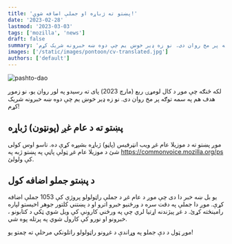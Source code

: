 ```yaml
---
title: 'پښتو ته ژباړه او جملې اضافه شوې!'
date: '2023-02-28'
lastmod: '2023-03-03'
tags: ['mozilla', 'news']
draft: false
summary: 'لکه څنګه چې موږ د کال لومړۍ ربع (مارچ 2023) پای ته رسیدو په لور روان یو، نو زموږ هدف هم په سمه توګه پر مخ روان دی. نو زه ډیر خوښ یم چې دوه ښه خبرونه شریک کړم!'
images: ['/static/images/pontoon/cv-translated.jpg']
authors: ['default']
---
```


![pashto-dao](/static/images/cv-translated.jpg)

لکه څنګه چې موږ د کال لومړۍ ربع (مارچ 2023) پای ته رسیدو په لور روان یو، نو زموږ هدف هم په سمه توګه پر مخ روان دی. نو زه ډیر خوښ یم چې دوه ښه خبرونه شریک کړم!

## پښتو ته د عام غږ (پونټون) ژباړه

موږ پښتو ته د موزیلا عام غږ ویب انټرفیس (پاڼو) ژباړه بشپړه کړې ده. تاسو اوس کولی شئ د موزیلا عام غږ ټولې پاڼې په پښتو ژبه په https://commonvoice.mozilla.org/ps کې ولولئ.

## د پښتو جملو اضافه کول

یو بل ښه خبر دا دی چې موږ د عام غږ د جملې راټولولو پروژې کې 1053 جملې اضافه کړې. موږ دا جملې په دقت سره د ورځنیو خبرو اترو او د پښتني کلتور جوهر اخیستو لپاره رامینځته کړئ. د غږ پیژندنه اړتیا لري چې په ورځني کارونې کې ویل شوي ټکي د کتابونو ، خبرونو او نورو کې کارول شوي په پرتله پوه شي.

موږ ټول د دې جملو په وړاندې د غږونو راټولولو راتلونکي مرحلې ته چمتو یو!
